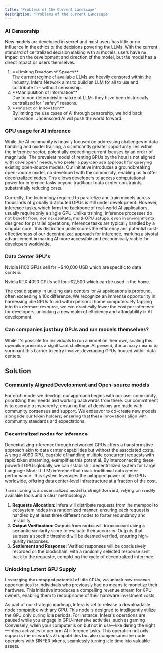 ```yaml
---
title: 'Problems of the Current Landscape'
description: 'Problems of the Current Landscape'
---
```


### AI Censorship

New models are developed in secret and most users has little or no influence in the ethics or the decisions powering the LLMs. With the current standard of centralized decision making with ai models, users have no impact on the development and direction of the model, but the model has a direct impact on users themselves.


<ol>
    <li>**Limiting Freedom of Speech**</li>
    The current regime of available LLMs are heavily censored within the industry. Infera Network aims to build an LLM
    for all to use and contribute to - without censorship.
    <li>**Manipulation of Information**</li>
    Due to non-deterministic nature of LLMs they have been historically centralized for "safety" reasons.
    <li>**Impact on Innovation**</li>
    By limiting the use cases of AI through censorship, we hold back innovation. Uncensored AI will push the world
    forward.
</ol>

### GPU usage for AI inference
While the AI community is heavily focused on addressing challenges in data handling and model training, a significantly greater opportunity lies within the inference sector, potentially exceeding current focuses by an order of magnitude. The prevalent model of renting GPUs by the hour is not aligned with developers' needs, who prefer a pay-per-use approach for querying existing open-source models. Our initiative introduces a groundbreaking open-source model, co-developed with the community, enabling us to offer decentralized nodes. This allows developers to access computational power for inference tasks beyond traditional data center constraints, substantially reducing costs.

Currently, the technology required to parallelize and train models across thousands of globally distributed GPUs is still under development. However, inference tasks, which form the backbone of real-world AI applications, usually require only a single GPU. Unlike training, inference processes do not benefit from, nor necessitate, multi-GPU setups; even in environments designed for parallel operations, inference tasks are typically handled by a singular core. This distinction underscores the efficiency and potential cost-effectiveness of our decentralized approach for inference, marking a pivotal advancement in making AI more accessible and economically viable for developers worldwide.

### Data Center GPU's
Nvidia H100 GPUs sell for ~$40,000 USD which are specific to data centers.

Nvidia RTX 4090 GPUs sell for ~$2,500 which can be used in the home.

The cost disparity in utilizing data centers for AI applications is profound, often exceeding a 10x difference. We recognize an immense opportunity in harnessing idle GPUs found within personal home computers. By tapping into this dormant resource, we can drastically lower the cost per inference for developers, unlocking a new realm of efficiency and affordability in AI development.

### Can companies just buy GPUs and run models themselves?
While it's possible for individuals to run a model on their own, scaling this operation presents a significant challenge. At present, the primary means to surmount this barrier to entry involves leveraging GPUs housed within data centers.


## Solution
### Community Aligned Development and Open-source models
For each model we develop, our approach begins with our user community, prioritizing their needs and working backwards from there. Our commitment is to operate transparently, ensuring that all decisions are made with community consensus and support. We endeavor to co-create new models alongside our token holders, ensuring that these innovations align with community standards and expectations.

### Decentralized nodes for inference
Decentralizing inference through networked GPUs offers a transformative approach akin to data center capabilities but without the associated costs. A single 4090 GPU, capable of handling multiple concurrent requests with rapid token streaming, exemplifies this potential. By interconnecting these powerful GPUs globally, we can establish a decentralized system for Large Language Model (LLM) inference that rivals traditional data center performance. This system leverages the untapped power of idle GPUs worldwide, offering data center-level infrastructure at a fraction of the cost.

Transitioning to a decentralized model is straightforward, relying on readily available tools and a clear methodology:
1. **Requests Allocation:**
Infera will distribute requests from the mempool to ecosystem nodes in a randomized manner, ensuring each request is
handled by at least three different nodes to foster redundancy and reliability.
2. **Output Verification:**
Outputs from nodes will be assessed using a semantic similarity score to evaluate their accuracy. Outputs that
surpass a specific threshold will be deemed verified, ensuring high-quality responses.
3. **Settlement and Response:**
Verified responses will be conclusively recorded on the blockchain, with a randomly selected response sent back to
the requester, completing the cycle of decentralized inference.

### Unlocking Latent GPU Supply
Leveraging the untapped potential of idle GPUs, we unlock new revenue opportunities for individuals who previously had no means to monetize their hardware. This initiative introduces a compelling revenue stream for GPU owners, enabling them to recoup some of their hardware investment costs.

As part of our strategic roadmap, Infera is set to release a downloadable node compatible with any GPU. This node is designed to intelligently utilize the GPU only during idle periods. For instance, Infera's operations are paused while you engage in GPU-intensive activities, such as gaming. Conversely, when your computer is on but not in use—like during the night—Infera activates to perform AI inference tasks. This operation not only supports the network's AI capabilities but also compensates the node operators with $INFER tokens, seamlessly turning idle time into valuable assets.